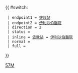{{ #switch: {{{format|}}}
  | endpoint1 = [[佐敦站]]
  | endpoint2 = [[伊利沙伯醫院]]
  | direction = 2
  | status = 
  | inline = [[佐敦站]] ↔ [[伊利沙伯醫院]]
  | normal =
  | full =
}}<noinclude>[[Category:九龍專線小巴路線模板|57M]]</noinclude>